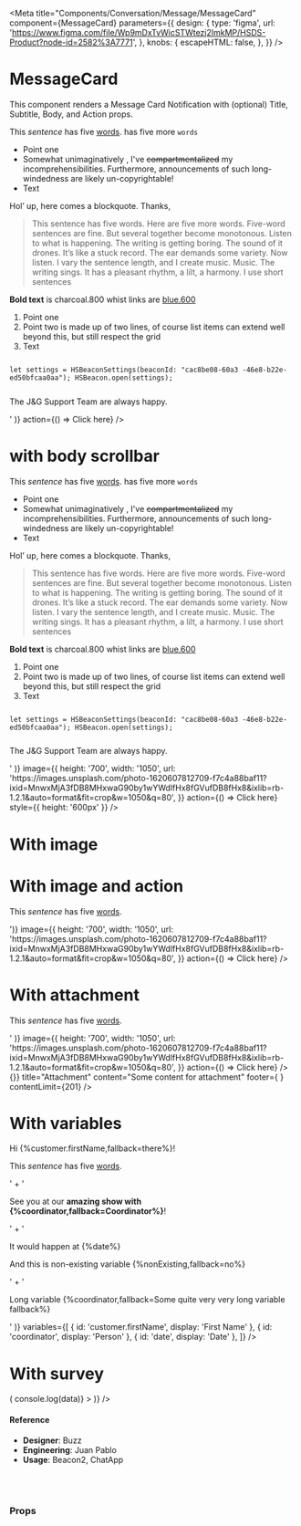 
<Meta
  title="Components/Conversation/Message/MessageCard"
  component={MessageCard}
  parameters={{
    design: {
      type: 'figma',
      url:
        'https://www.figma.com/file/Wp9mDxTvWicSTWtezj2ImkMP/HSDS-Product?node-id=2582%3A7771',
    },
    knobs: {
      escapeHTML: false,
    },
  }}
/>

# MessageCard

This component renders a Message Card Notification with (optional) Title, Subtitle, Body, and Action props.

<Canvas>
  <Story name="default">
    <MessageCard
      key="default"
      in={boolean('show', true)}
      isMobile={boolean('isMobile', false)}
      isWithBoxShadow={boolean('isWithBoxShadow', true)}
      withAnimation={true}
      align={select('Align', { Right: 'right', Left: 'left' }, 'right')}
      subtitle={text('Subtitle', 'The J&G Team is here')}
      title={text('Title', 'Need help?')}
      body={text(
        'Body',
        '<p>This <i>sentence</i> has five <u>words</u>. has five more <code class="inline-code">words</code></p><ul> <li>Point one</li><li>Somewhat unimaginatively , I&#39;ve <s>compartmentalized</s> my incomprehensibilities. Furthermore, announcements of such long-windedness are likely un-copyrightable!</li><li>Text</li></ul><p>Hol’ up, here comes a blockquote. Thanks,</p><blockquote> <p>This sentence has five words. Here are five more words. Five-word sentences are fine. But several together become monotonous. Listen to what is happening. The writing is getting boring. The sound of it drones. It’s like a stuck record. The ear demands some variety. Now listen. I vary the sentence length, and I create music. Music. The writing sings. It has a pleasant rhythm, a lilt, a harmony. I use short sentences</p></blockquote><p><b>Bold text</b> is charcoal.800 whist links are <a href="https://www.google.com/">blue.600</a></p><ol> <li>Point one</li><li>Point two is made up of two lines, of course list items can extend well beyond this, but still respect the grid</li><li>Text</li></ol><pre><code><p>let settings = HSBeaconSettings(beaconId: "cac8be08-60a3 -46e8-b22e-ed50bfcaa0aa"); HSBeacon.open(settings);</p></code></pre><p>The J&amp;G Support Team are always happy.</p>'
      )}
      action={() => <MessageCard.Button>Click here</MessageCard.Button>}
    />
  </Story>
</Canvas>

# with body scrollbar

<Canvas>
  <Story name="with scrollbar">
    <MessageCard
      key="default"
      in={boolean('show', true)}
      isMobile={boolean('isMobile', false)}
      isWithBoxShadow={boolean('isWithBoxShadow', true)}
      withAnimation={true}
      align={select('Align', { Right: 'right', Left: 'left' }, 'right')}
      subtitle={text('Subtitle', 'The J&G Team is here')}
      title={text('Title', 'Need help?')}
      body={text(
        'Body',
        '<p>This <i>sentence</i> has five <u>words</u>. has five more <code class="inline-code">words</code></p><ul> <li>Point one</li><li>Somewhat unimaginatively , I&#39;ve <s>compartmentalized</s> my incomprehensibilities. Furthermore, announcements of such long-windedness are likely un-copyrightable!</li><li>Text</li></ul><p>Hol’ up, here comes a blockquote. Thanks,</p><blockquote> <p>This sentence has five words. Here are five more words. Five-word sentences are fine. But several together become monotonous. Listen to what is happening. The writing is getting boring. The sound of it drones. It’s like a stuck record. The ear demands some variety. Now listen. I vary the sentence length, and I create music. Music. The writing sings. It has a pleasant rhythm, a lilt, a harmony. I use short sentences</p></blockquote><p><b>Bold text</b> is charcoal.800 whist links are <a href="https://www.google.com/">blue.600</a></p><ol> <li>Point one</li><li>Point two is made up of two lines, of course list items can extend well beyond this, but still respect the grid</li><li>Text</li></ol><pre><code><p>let settings = HSBeaconSettings(beaconId: "cac8be08-60a3 -46e8-b22e-ed50bfcaa0aa"); HSBeacon.open(settings);</p></code></pre><p>The J&amp;G Support Team are always happy.</p>'
      )}
      image={{
        height: '700',
        width: '1050',
        url:
          'https://images.unsplash.com/photo-1620607812709-f7c4a88baf11?ixid=MnwxMjA3fDB8MHxwaG90by1wYWdlfHx8fGVufDB8fHx8&ixlib=rb-1.2.1&auto=format&fit=crop&w=1050&q=80',
      }}
      action={() => <MessageCard.Button>Click here</MessageCard.Button>}
      style={{ height: '600px' }}
    />
  </Story>
</Canvas>

# With image

<Canvas>
  <Story name="With image">
    <MessageCard
      key="with-image"
      in={boolean('show', true)}
      isMobile={boolean('isMobile', false)}
      isWithBoxShadow={boolean('isWithBoxShadow', true)}
      withAnimation={true}
      subtitle={text('Subtitle', 'The J&G Team is here')}
      title={text('Title', 'Need help?')}
      image={{
        height: '700',
        width: '1050',
        url:
          'https://images.unsplash.com/photo-1620607812709-f7c4a88baf11?ixid=MnwxMjA3fDB8MHxwaG90by1wYWdlfHx8fGVufDB8fHx8&ixlib=rb-1.2.1&auto=format&fit=crop&w=1050&q=80',
      }}
    />
  </Story>
</Canvas>

# With image and action

<Canvas>
  <Story name="With image and action">
    <MessageCard
      subtitle={text('Subtitle', 'The J&G Team is here')}
      title={text('Title', 'Need help?')}
      body={text('Body', '<p>This <i>sentence</i> has five <u>words</u>. </p>')}
      image={{
        height: '700',
        width: '1050',
        url:
          'https://images.unsplash.com/photo-1620607812709-f7c4a88baf11?ixid=MnwxMjA3fDB8MHxwaG90by1wYWdlfHx8fGVufDB8fHx8&ixlib=rb-1.2.1&auto=format&fit=crop&w=1050&q=80',
      }}
      action={() => <MessageCard.Button>Click here</MessageCard.Button>}
    />
  </Story>
</Canvas>

# With attachment

<Canvas>
  <Story name="With attachment">
    <div style={{ width: '300px' }}>
      <MessageCard
        subtitle={text('Subtitle', 'The J&G Team is here')}
        title={text('Title', 'Need help?')}
        body={text(
          'Body',
          '<p>This <i>sentence</i> has five <u>words</u>. </p>'
        )}
        image={{
          height: '700',
          width: '1050',
          url:
            'https://images.unsplash.com/photo-1620607812709-f7c4a88baf11?ixid=MnwxMjA3fDB8MHxwaG90by1wYWdlfHx8fGVufDB8fHx8&ixlib=rb-1.2.1&auto=format&fit=crop&w=1050&q=80',
        }}
        action={() => <MessageCard.Button>Click here</MessageCard.Button>}
      />
      <MessageCard.ArticleCard
        onClick={() => {}}
        title="Attachment"
        content="Some content for attachment"
        footer={
          <MessageCard.UrlAttachmentImage url="https://images.unsplash.com/photo-1620607812709-f7c4a88baf11?ixid=MnwxMjA3fDB8MHxwaG90by1wYWdlfHx8fGVufDB8fHx8&ixlib=rb-1.2.1&auto=format&fit=crop&w=1050&q=80" />
        }
        contentLimit={201}
      />
    </div>
  </Story>
</Canvas>

# With variables

<Canvas>
  <Story name="With variables">
    <MessageCard
      subtitle={text('Subtitle', 'The J&G Team is here')}
      title={text('Title', 'Need help?')}
      body={text(
        'Body',
        '<p>Hi {%customer.firstName,fallback=there%}!</p> <p>This <i>sentence</i> has five <u>words</u>. </p>' +
          ' <p>See you at our <b>amazing show with {%coordinator,fallback=Coordinator%}</b>!</p>' +
          ' <p>It would happen at {%date%}</p> <p>And this is non-existing variable {%nonExisting,fallback=no%}</p>' +
          ' <p>Long variable {%coordinator,fallback=Some quite very very long variable fallback%}</p>'
      )}
      variables={[
        { id: 'customer.firstName', display: 'First Name' },
        { id: 'coordinator', display: 'Person' },
        { id: 'date', display: 'Date' },
      ]}
    />
  </Story>
</Canvas>

# With survey

<Canvas>
  <Story name="With survey">
    <MessageCard
      title="How did you feel about your checkout experience?"
      body="Your feedback is valuable to us. Let us know how we did so we can continue to improve our services."
      action={() => (
        <MessageCard.Survey
          withFeedbackForm
          feedbackFormText="Tell us more..."
          onSubmit={data => console.log(data)}
        >
          <ThumbsSurvey />
        </MessageCard.Survey>
      )}
    />
  </Story>
</Canvas>

#### Reference

- **Designer**: Buzz
- **Engineering**: Juan Pablo
- **Usage**: Beacon2, ChatApp

<br />
<br />

### Props

<ArgsTable of={MessageCard} />
